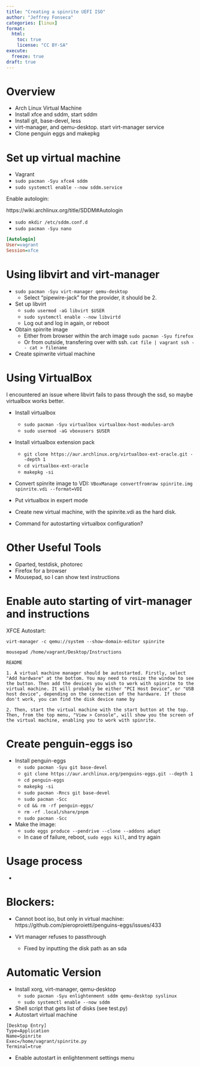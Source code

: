 ```yaml
---
title: "Creating a spinrite UEFI ISO"
author: "Jeffrey Fonseca"
categories: [linux]
format: 
  html:
    toc: true
    license: "CC BY-SA"
execute:
  freeze: true
draft: true
---
```



# Overview

* Arch Linux Virtual Machine
* Install xfce and sddm, start sddm
* Install git, base-devel, less
* virt-manager, and qemu-desktop. start virt-manager service
* Clone penguin eggs and makepkg


# Set up virtual machine

* Vagrant
* `sudo pacman -Syu xfce4 sddm`
* `sudo systemctl enable --now sddm.service`

Enable autologin:

https://wiki.archlinux.org/title/SDDM#Autologin

* `sudo mkdir /etc/sddm.conf.d`
* `sudo pacman -Syu nano`


```.ini
[Autologin]
User=vagrant
Session=xfce
```



# Using libvirt and virt-manager

* `sudo pacman -Syu virt-manager qemu-desktop`
    * Select "pipewire-jack" for the provider, it should be 2.
* Set up libvirt
    * `sudo usermod -aG libvirt $USER`
    * `sudo systemctl enable --now libvirtd`
    * Log out and log in again, or reboot
* Obtain spinrite image
    * Either from browser within the arch image `sudo pacman -Syu firefox`
    * Or from outside, transfering over with ssh. `cat file | vagrant ssh -- cat > filename`
* Create spinwrite virtual machine

# Using VirtualBox

I encountered an issue where libvirt fails to pass through the ssd, so maybe virtualbox works better.

* Install virtualbox
    * `sudo pacman -Syu virtualbox virtualbox-host-modules-arch`
    * `sudo usermod -aG vboxusers $USER`

* Install virtualbox extension pack
    *  `git clone https://aur.archlinux.org/virtualbox-ext-oracle.git --depth 1`
    * `cd virtualbox-ext-oracle`
    * `makepkg -si`


* Convert spinrite image to VDI: `VBoxManage convertfromraw spinrite.img spinrite.vdi --format=VDI`
* Put virtualbox in expert mode
* Create new virtual machine, with the spinrite.vdi as the hard disk.


* Command for autostarting virtualbox configuration?



# Other Useful Tools

* Gparted, testdisk, photorec
* Firefox for a browser
* Mousepad, so I can show text instructions



# Enable auto starting of virt-manager and instructions

XFCE Autostart:

`virt-manager -c qemu://system --show-domain-editor spinrite`

`mousepad /home/vagrant/Desktop/Instructions`

```{filename='/home/vagrant/Desktop/Instructions'}
README

1. A virtual machine manager should be autostarted. Firstly, select "Add hardware" at the bottom. You may need to resize the window to see the button. Then add the devices you wish to work with spinrite to the virtual machine. It will probably be either "PCI Host Device", or "USB host device", depending on the connection of the hardware. If those don't work, you can find the disk device name by 

2. Then, start the virtual machine with the start button at the top. Then, from the top menu, "View > Console", will show you the screen of the virtual machine, enabling you to work with spinrite.
```




# Create penguin-eggs iso


* Install penguin-eggs
    * `sudo pacman -Syu git base-devel`
    * `git clone https://aur.archlinux.org/penguins-eggs.git --depth 1`
    * `cd penguin-eggs`
    * `makepkg -si`
    * `sudo pacman -Rncs git base-devel`
    * `sudo pacman -Scc`
    * `cd && rm -rf penguin-eggs/`
    * `rm -rf .local/share/pnpm`
    *  `sudo pacman -Scc`
* Make the image:
    * `sudo eggs produce --pendrive --clone --addons adapt`
    * In case of failure, reboot, `sudo eggs kill`, and try again


# Usage process

* 

# Blockers:

* Cannot boot iso, but only in virtual machine: https://github.com/pieroproietti/penguins-eggs/issues/433

* Virt manager refuses to passthrough
    * Fixed by inputting the disk path as an sda



# Automatic Version

* Install xorg, virt-manager, qemu-desktop
    * `sudo pacman -Syu enlightenment sddm qemu-desktop syslinux`
    * `sudo systemctl enable --now sddm`


* Shell script that gets list of disks (see test.py)
* Autostart virtual machine


```.default
[Desktop Entry]
Type=Application
Name=Spinrite
Exec=/home/vagrant/spinrite.py
Terminal=true
```

* Enable autostart in enlightenment settings menu



